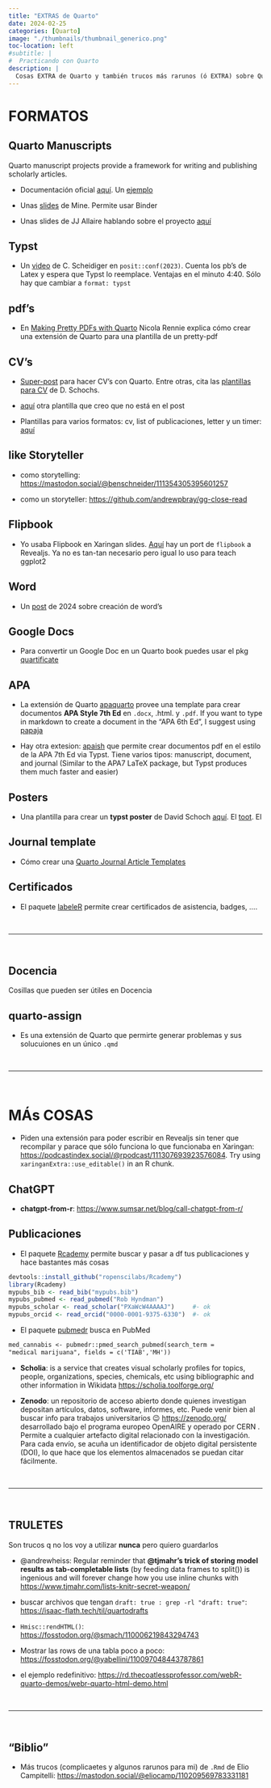 ```yaml
---
title: "EXTRAS de Quarto"
date: 2024-02-25
categories: [Quarto]
image: "./thumbnails/thumbnail_generico.png"
toc-location: left
#subtitle: | 
#  Practicando con Quarto
description: |
  Cosas EXTRA de Quarto y también trucos más rarunos (ó EXTRA) sobre Quarto.
---
```


# FORMATOS

## Quarto Manuscripts

Quarto manuscript projects provide a framework for writing and publishing scholarly articles.

- Documentación oficial [aquí](https://quarto.org/docs/manuscripts/). Un [ejemplo](https://dragonstyle.github.io/submission-quarto-lite-r/)

- Unas [slides](https://mine.quarto.pub/manuscripts-conf23/#/title-slide) de Mine. Permite usar Binder

- Unas slides de JJ Allaire hablando sobre el proyecto [aquí](https://jjallaire.quarto.pub/reproducible-manuscripts-with-quarto/#/title-slide)


## Typst

- Un [video](https://www.youtube.com/watch?v=t30sqFch2v0&list=PL9HYL-VRX0oRFZslRGHwHuwea7SvAATHp&index=74) de C. Scheidiger en `posit::conf(2023)`. Cuenta los pb's de Latex y espera que Typst lo reemplace. Ventajas en el minuto 4:40. Sólo hay que cambiar a `format: typst`



## pdf's

- En [Making Pretty PDFs with Quarto](https://nrennie.rbind.io/blog/making-pretty-pdf-quarto/) Nicola Rennie explica cómo crear una extensión de Quarto para una plantilla de un pretty-pdf


## CV's

- [Super-post](https://alexespinosaco.github.io/aerovagante/2024-02-18-cv/) para hacer CV's con Quarto. Entre otras, cita las [plantillas para CV](https://github.com/schochastics/quarto-cv) de D. Schochs. 

- [aquí](https://github.com/produnis/quarto-cv) otra plantilla que creo que no está en el post

- Plantillas para varios formatos: cv, list of publicaciones, letter y un timer: [aquí](https://ruhr.social/@produnis/111766773526870010)



## like Storyteller

- como storytelling: <https://mastodon.social/@benschneider/111354305395601257>

- como un storyteller: <https://github.com/andrewpbray/gg-close-read>


## Flipbook

- Yo usaba Flipbook en Xaringan slides. [Aquí](https://kieranhealy.org/blog/archives/2023/08/10/flipbookr-for-quarto/) hay un port de `flipbook` a Revealjs. Ya no es tan-tan necesario pero igual lo uso para teach ggplot2

## Word

- Un [post](https://fortune9.netlify.app/2024/01/28/rmarkdown-automate-word-document-generation-using-rmarkdown/) de 2024 sobre creación de word's

## Google Docs

- Para convertir un Google Doc en un Quarto book puedes usar el pkg  [quartificate](https://docs.ropensci.org/quartificate/)

## APA

- La extensión de Quarto [apaquarto](https://github.com/wjschne/apaquarto) provee una template para crear documentos **APA Style 7th Ed** en `.docx`, .html. y `.pdf`. If you want to type in markdown to create a document in the "APA 6th Ed", I suggest using [papaja](https://frederikaust.com/papaja_man/)

- Hay otra extesion: [apaish](https://github.com/mvuorre/quarto-apaish) que permite crear documentos pdf en el estilo de la APA 7th Ed via Typst. Tiene varios tipos: manuscript, document, and journal (Similar to the APA7 LaTeX package, but  Typst produces them much faster and easier)

## Posters

- Una plantilla para crear un **typst poster** de David Schoch [aquí](https://github.com/schochastics/CRAN_collaboration/tree/main/typst-poster). El [toot](https://fosstodon.org/@schochastics/111097462080543727). El 


## Journal template

- Cómo crear una [Quarto Journal Article Templates](https://christophertkenny.com/posts/2023-07-01-creating-quarto-journal-articles/)

## Certificados

- El paquete [labeleR](https://ecologyr.github.io/labeleR/) permite crear certificados de asistencia, badges, ....



<br>

--------------------------

<br>

## Docencia

Cosillas que pueden ser útiles en Docencia

## quarto-assign 

- Es una extensión de Quarto que permirte generar problemas y sus solucuiones en un único `.qmd` 


<br>

--------------------------

<br>


# MÁs COSAS

- Piden una extensión para poder escribir en Revealjs sin tener que recompilar y parace que sólo funciona lo que funcionaba en Xaringan: <https://podcastindex.social/@rpodcast/111307693923576084>. Try using `xaringanExtra::use_editable()` in an R chunk. 


## ChatGPT

- **chatgpt-from-r**: <https://www.sumsar.net/blog/call-chatgpt-from-r/>


## Publicaciones

- El paquete [Rcademy](https://github.com/robjhyndman/Rcademy) permite buscar y pasar a df tus publicaciones y hace bastantes más cosas

```r
devtools::install_github("ropenscilabs/Rcademy")
library(Rcademy)
mypubs_bib <- read_bib("mypubs.bib")
mypubs_pubmed <- read_pubmed("Rob Hyndman")
mypubs_scholar <- read_scholar("PXaWcW4AAAAJ")     #- ok
mypubs_orcid <- read_orcid("0000-0001-9375-6330")  #- ok
```


- El paquete [pubmedr](https://github.com/jaytimm/pubmedr) busca en PubMed

```md
med_cannabis <- pubmedr::pmed_search_pubmed(search_term = 
"medical marijuana", fields = c('TIAB','MH'))
```

- **Scholia**: is a service that creates visual scholarly profiles for topics, people, organizations, species, chemicals, etc using bibliographic and other information in Wikidata <https://scholia.toolforge.org/>


- **Zenodo**: un repositorio de acceso abierto donde quienes investigan depositan artículos, datos, software, informes, etc. Puede venir bien al buscar info para trabajos universitarios 😉
<https://zenodo.org/>  desarrollado bajo el programa europeo OpenAIRE y operado por CERN . Permite a cualquier  artefacto digital relacionado con la investigación. Para cada envío, se acuña un identificador de objeto digital persistente (DOI), lo que hace que los elementos almacenados se puedan citar fácilmente. 

<br>

----------------

<br>

## TRULETES

Son trucos q no los voy a utilizar **nunca** pero quiero guardarlos


- @andrewheiss: Regular reminder that **@tjmahr's trick of storing model results as tab-completable lists** (by feeding data frames to split()) is ingenious and will forever change how you use inline chunks with <https://www.tjmahr.com/lists-knitr-secret-weapon/>

- buscar archivos que tengan `draft: true : grep -rl "draft: true"  `: <https://isaac-flath.tech/til/quartodrafts>

- `Hmisc::rendHTML()`: <https://fosstodon.org/@smach/110006219843294743>

- Mostrar las rows de una tabla poco a poco: <https://fosstodon.org/@yabellini/110097048443787861>

- el ejemplo redefinitivo: <https://rd.thecoatlessprofessor.com/webR-quarto-demos/webr-quarto-html-demo.html>



<br>

----------------

<br>


## "Biblio"

- Más trucos (complicaetes y algunos rarunos para mi) de `.Rmd` de Elio Campitelli: <https://mastodon.social/@eliocamp/110209569783331181>

